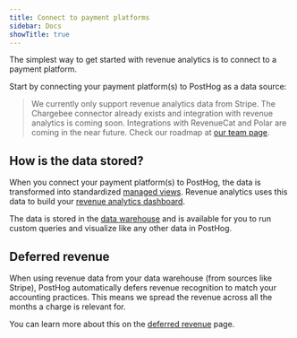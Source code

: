 ```yaml
---
title: Connect to payment platforms
sidebar: Docs
showTitle: true
---
```



<RevAnalyticsBetaWarning />

The simplest way to get started with revenue analytics is to connect to a payment platform. 

<ProductScreenshot
    imageLight="https://res.cloudinary.com/dmukukwp6/image/upload/Screenshot_2025_09_05_at_14_18_19_eeec8127a9.png" 
    imageDark="https://res.cloudinary.com/dmukukwp6/image/upload/Screenshot_2025_09_05_at_14_18_30_c7ad45d637.png"
    alt="Data warehouse tables setup"
    classes="rounded"
/>

Start by connecting your payment platform(s) to PostHog as a data source:

<DataWarehouseSources />

> We currently only support revenue analytics data from Stripe. The Chargebee connector already exists and integration with revenue analytics is coming soon. Integrations with RevenueCat and Polar are coming in the near future. Check our roadmap at [our team page](/teams/revenue-analytics).

## How is the data stored?

When you connect your payment platform(s) to PostHog, the data is transformed into standardized [managed views](/docs/revenue-analytics/managed-views). Revenue analytics uses this data to build your [revenue analytics dashboard](/docs/revenue-analytics/dashboard).

The data is stored in the [data warehouse](/docs/data-warehouse) and is available for you to run custom queries and visualize like any other data in PostHog.

## Deferred revenue

When using revenue data from your data warehouse (from sources like Stripe), PostHog automatically defers revenue recognition to match your accounting practices. This means we spread the revenue across all the months a charge is relevant for.

You can learn more about this on the [deferred revenue](/docs/revenue-analytics/deferred-revenue) page.